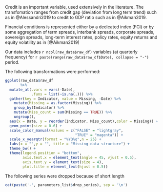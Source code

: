 
\subsection{Variable choice}

Credit is an important variable, used extensively in the literature. The
transfomation ranges from credit gap (deviation from long term trend) such as
in @Alessandri2019 to credit to GDP ratio such as in @Aikman2019.

Financial conditions is represented either by a dedicated index (FCI) or by some
aggregation of term spreads, interbank spreads, corporate spreads, sovereign
spreads, long-term interest rates, policy rates, equity returns and equity
volatility as in [@Aikman2019]


\subsection{Data}

Our data includes `r ncol(raw_data$raw_df)` variables
(at quarterly frequency) for
`r paste(range(raw_data$raw_df$Date), collapse = "-")` period.

The following transformations were performed:

\begin{enumerate}
  \item
  Dom Real partition variables and CA are transformed with rolling
  (4 quarter window) sum.
  \item
  CA in normalized by GDP
  \item
  Selected variables(real activity, prices, credit, etc) are transformed
  to YoY rates of change.
  \item
  Selected rates variables are transformed to spreads by subtracting the
  benchmark (long term) rate.


\end{enumerate}


\subsection{Data structure}

```r

ggplot(raw_data$raw_df
       %>%
  mutate_at(.vars = vars(-Date),
            .funs = list(~is.na(.))) %>%
  gather(key = Indicator, value = Missing, -Date) %>% 
    mutate(Missing = as.factor(Missing)) %>% 
    group_by(Indicator) %>% 
    mutate(Miss_count = sum(Missing == TRUE)) %>% 
    ungroup(),
  aes(x = Date, y = reorder(Indicator, Miss_count),color = Missing)) + 
  geom_point(size = 0.6) + 
  scale_color_manual(values = c("FALSE" = "lightgray",
                                "TRUE" = "magenta")) +
  scale_x_yearqtr(format = "%YQ%q",n = 25) + 
  labs(x = "",y = "", title = "Missing data structure") + 
  theme_bw() + 
  theme(legend.position = "bottom",
        axis.text.x = element_text(angle = 45, vjust = 0.5),
        axis.text.y = element_text(size = 4),
        plot.title = element_text(hjust = 0.5))

```


The following series were dropped because of short length

```r

cat(paste('-', parameters_list$drop_series), sep = '\n') 

``` 

